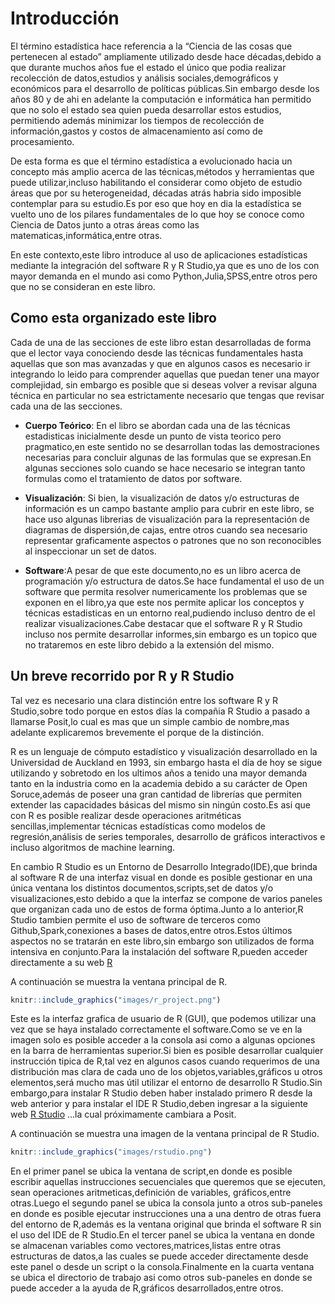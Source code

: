 # Introducción


El término estadística hace referencia a la "Ciencia de las cosas que pertenecen al estado" ampliamente 
utilizado desde hace décadas,debido a que durante muchos años fue el estado el único que
podia realizar recolección de datos,estudios y análisis sociales,demográficos y económicos para el desarrollo
de políticas públicas.Sin embargo desde los años 80 y de ahi en adelante la computación
e informática han permitido que no solo el estado sea quien pueda desarrollar estos estudios,
permitiendo además minimizar los tiempos de recolección de información,gastos y costos de almacenamiento
así como de procesamiento.

De esta forma es que el término estadística a evolucionado hacia un concepto más amplio
acerca de las técnicas,métodos y herramientas que puede utilizar,incluso habilitando el 
considerar como objeto de estudio áreas que por su heterogeneidad, décadas atrás habria sido imposible contemplar para su estudio.Es por eso que hoy en dia la estadística se vuelto uno de los pilares fundamentales de lo que hoy se conoce como Ciencia de Datos junto a otras áreas como las matematicas,informática,entre otras.

En este contexto,este libro introduce al uso de aplicaciones estadísticas mediante la integración
del software R y R Studio,ya que es uno de los con mayor demanda en el mundo asi como Python,Julia,SPSS,entre otros pero que no se consideran en este libro.



## Como esta organizado este libro

Cada de una de las secciones de este libro estan desarrolladas de forma que el lector vaya
conociendo desde las técnicas fundamentales hasta aquellas que son mas avanzadas y que en algunos casos
es necesario ir integrando lo leido para comprender aquellas que puedan tener una mayor complejidad,
sin embargo es posible que si deseas volver a revisar alguna técnica en particular no sea estrictamente
necesario que tengas que revisar cada una de las secciones.

* __Cuerpo Teórico__: En el libro se abordan cada una de las técnicas estadisticas inicialmente desde un punto de vista teorico 
pero pragmatico,en este sentido no se desarrollan todas las demostraciones necesarias para concluir algunas de las formulas
que se expresan.En algunas secciones solo cuando se hace necesario se integran tanto formulas como el tratamiento de datos por software.

* __Visualización__: Si bien, la visualización de datos y/o estructuras de información es un campo bastante amplio para cubrir en este
libro, se hace uso algunas librerias de visualización para la representación de diagramas de dispersión,de cajas, entre otros
cuando sea necesario representar graficamente aspectos o patrones que no son reconocibles al inspeccionar un set de datos. 

* __Software__:A pesar de que este documento,no es un libro acerca de programación y/o estructura de datos.Se hace fundamental
el uso de un software que permita resolver numericamente los problemas que se exponen en el libro,ya que este nos permite aplicar
los conceptos y técnicas estadisticas en un entorno real,pudiendo incluso dentro de el realizar visualizaciones.Cabe destacar que el software R y R Studio incluso nos permite desarrollar informes,sin embargo es un topico que no trataremos en este libro debido a la extensión del mismo.


## Un breve recorrido por R y R Studio

Tal vez es necesario una clara distinción entre los software R y R Studio,sobre todo porque en estos días la compañia R Studio
a pasado a llamarse Posit,lo cual es mas que un simple cambio de nombre,mas adelante explicaremos brevemente el porque de la distinción.

R es un lenguaje de cómputo estadístico y visualización desarrollado en la Universidad de Auckland en 1993, sin embargo hasta el día de hoy se sigue utilizando y sobretodo en los ultimos años a tenido una mayor demanda tanto en la industria como en la academia debido a su carácter de Open Soruce,además de poseer una gran cantidad de librerías que permiten extender las capacidades básicas del mismo sin ningún costo.Es asi que con R es posible realizar desde operaciones aritméticas sencillas,implementar técnicas estadísticas como modelos de regresión,análisis de series temporales, desarrollo de gráficos interactivos e incluso algoritmos de machine learning.

En cambio R Studio es un Entorno de Desarrollo Integrado(IDE),que brinda al software R de una interfaz visual en donde es
posible gestionar en una única ventana los distintos documentos,scripts,set de datos y/o visualizaciones,esto debido a que la interfaz se compone de varios paneles que organizan cada uno de estos de forma óptima.Junto a lo anterior,R Studio tambien permite
el uso de software de terceros como Github,Spark,conexiones a bases de datos,entre otros.Estos últimos aspectos no se tratarán en este libro,sin embargo son utilizados de forma intensiva en conjunto.Para la instalación del software R,pueden acceder directamente a su web [R](https://www.r-project.org/) 

A continuación se muestra la ventana principal de R.

```r
knitr::include_graphics("images/r_project.png")

```

Este es la interfaz grafica de usuario de R (GUI), que podemos utilizar una vez que se haya instalado correctamente el software.Como se ve en la imagen solo es posible acceder a la consola asi como a algunas opciones en la barra de herramientas superior.Si bien es posible desarrollar cualquier instrucción tipica de R,tal vez en algunos casos cuando requerimos de una distribución mas clara de cada uno de los objetos,variables,gráficos u otros elementos,será mucho mas útil utilizar el entorno de desarrollo R Studio.Sin embargo,para instalar R Studio deben haber instalado primero R desde la web anterior y para instalar el IDE R Studio,deben ingresar a la siguiente web [R Studio](https://www.rstudio.com/) ...la cual próximamente cambiara a Posit.

A continuación se muestra una imagen de la ventana principal de R Studio.

```r
knitr::include_graphics("images/rstudio.png")

```

En el primer panel se ubica la ventana de script,en donde es posible escribir aquellas instrucciones secuenciales que queremos que se ejecuten, sean operaciones aritmeticas,definición de variables, gráficos,entre otras.Luego el segundo panel se ubica la consola junto a otros sub-paneles en donde es posible ejecutar instrucciones una a una dentro de otras fuera del entorno de R,además es la ventana original que brinda el software R sin el uso del IDE de R Studio.En el tercer panel se ubica la ventana en donde se almacenan variables como vectores,matrices,listas entre otras estructuras de datos,a las cuales se puede acceder directamente desde este panel o desde un script o la consola.Finalmente en la cuarta ventana se ubica el directorio de trabajo asi como otros sub-paneles en donde se puede acceder a la ayuda de R,gráficos desarrollados,entre otros.
